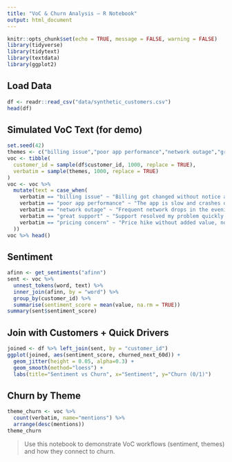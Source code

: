 ```yaml
---
title: "VoC & Churn Analysis — R Notebook"
output: html_document
---
```


```r
knitr::opts_chunk$set(echo = TRUE, message = FALSE, warning = FALSE)
library(tidyverse)
library(tidytext)
library(textdata)
library(ggplot2)
```

## Load Data

```r
df <- readr::read_csv("data/synthetic_customers.csv")
head(df)
```

## Simulated VoC Text (for demo)

```r
set.seed(42)
themes <- c("billing issue","poor app performance","network outage","great support","pricing concern")
voc <- tibble(
  customer_id = sample(df$customer_id, 1000, replace = TRUE),
  verbatim = sample(themes, 1000, replace = TRUE)
)
voc <- voc %>%
  mutate(text = case_when(
    verbatim == "billing issue" ~ "Billing got changed without notice and fees are unclear.",
    verbatim == "poor app performance" ~ "The app is slow and crashes during checkout.",
    verbatim == "network outage" ~ "Frequent network drops in the evening.",
    verbatim == "great support" ~ "Support resolved my problem quickly and was very polite.",
    verbatim == "pricing concern" ~ "Price hike without added value, not happy."
  ))
voc %>% head()
```

## Sentiment

```r
afinn <- get_sentiments("afinn")
sent <- voc %>%
  unnest_tokens(word, text) %>%
  inner_join(afinn, by = "word") %>%
  group_by(customer_id) %>%
  summarise(sentiment_score = mean(value, na.rm = TRUE))
summary(sent$sentiment_score)
```

## Join with Customers + Quick Drivers

```r
joined <- df %>% left_join(sent, by = "customer_id")
ggplot(joined, aes(sentiment_score, churned_next_60d)) +
  geom_jitter(height = 0.05, alpha=0.3) +
  geom_smooth(method="loess") +
  labs(title="Sentiment vs Churn", x="Sentiment", y="Churn (0/1)")
```

## Churn by Theme

```r
theme_churn <- voc %>%
  count(verbatim, name="mentions") %>%
  arrange(desc(mentions))
theme_churn
```

> Use this notebook to demonstrate VoC workflows (sentiment, themes) and how they connect to churn.
